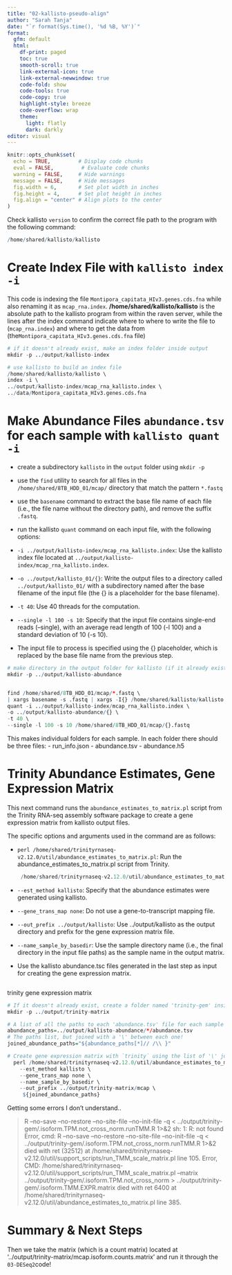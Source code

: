 ```yaml
---
title: "02-kallisto-pseudo-align"
author: "Sarah Tanja"
date: "`r format(Sys.time(), '%d %B, %Y')`"
format:
  gfm: default
  html:
    df-print: paged
    toc: true
    smooth-scroll: true
    link-external-icon: true
    link-external-newwindow: true
    code-fold: show
    code-tools: true
    code-copy: true
    highlight-style: breeze
    code-overflow: wrap
    theme:
      light: flatly
      dark: darkly
editor: visual
---
```


```r

knitr::opts_chunk$set(
  echo = TRUE,         # Display code chunks
  eval = FALSE,         # Evaluate code chunks
  warning = FALSE,     # Hide warnings
  message = FALSE,     # Hide messages
  fig.width = 6,       # Set plot width in inches
  fig.height = 4,      # Set plot height in inches
  fig.align = "center" # Align plots to the center
)

```

Check kallisto `version` to confirm the correct file path to the program with the following command:

```r
/home/shared/kallisto/kallisto
```

# Create Index File with `kallisto index -i`

This code is indexing the file `Montipora_capitata_HIv3.genes.cds.fna` while also renaming it as `mcap_rna.index`. **/home/shared/kallisto/kallisto** is the absolute path to the kallisto program from within the raven server, while the lines after the index command indicate where to where to write the file to (`mcap_rna.index`) and where to get the data from (the`Montipora_capitata_HIv3.genes.cds.fna` file)

```r

# if it doesn't already exist, make an index folder inside output
mkdir -p ../output/kallisto-index

# use kallisto to build an index file
/home/shared/kallisto/kallisto \
index -i \
../output/kallisto-index/mcap_rna_kallisto.index \
../data/Montipora_capitata_HIv3.genes.cds.fna

```

# Make Abundance Files `abundance.tsv` for each sample with `kallisto quant -i`

-   create a subdirectory `kallisto` in the `output` folder using `mkdir -p`

-   use the `find` utility to search for all files in the `/home/shared/8TB_HDD_01/mcap/` directory that match the pattern `*.fastq`

-   use the `basename` command to extract the base file name of each file (i.e., the file name without the directory path), and remove the suffix `.fastq`.

-   run the kallisto `quant` command on each input file, with the following options:

-   `-i ../output/kallisto-index/mcap_rna_kallisto.index`: Use the kallisto index file located at `../output/kallisto-index/mcap_rna_kallisto.index`.

-   `-o ../output/kallisto_01/{}`: Write the output files to a directory called `../output/kallisto_01/` with a subdirectory named after the base filename of the input file (the {} is a placeholder for the base filename).

-   `-t 40`: Use 40 threads for the computation.

-   `--single -l 100 -s 10`: Specify that the input file contains single-end reads (--single), with an average read length of 100 (-l 100) and a standard deviation of 10 (-s 10).

-   The input file to process is specified using the {} placeholder, which is replaced by the base file name from the previous step.

```r
# make directory in the output folder for kallisto (if it already exists, the `-p` option creates intermediate directories as needed, and keeps from throwing an error)
mkdir -p ../output/kallisto-abundance


find /home/shared/8TB_HDD_01/mcap/*.fastq \
| xargs basename -s .fastq | xargs -I{} /home/shared/kallisto/kallisto \
quant -i ../output/kallisto-index/mcap_rna_kallisto.index \
-o ../output/kallisto-abundance/{} \
-t 40 \
--single -l 100 -s 10 /home/shared/8TB_HDD_01/mcap/{}.fastq
```

This makes individual folders for each sample. In each folder there should be three files: - run_info.json - abundance.tsv - abundance.h5

# Trinity Abundance Estimates, Gene Expression Matrix

This next command runs the `abundance_estimates_to_matrix.pl` script from the Trinity RNA-seq assembly software package to create a gene expression matrix from kallisto output files.

The specific options and arguments used in the command are as follows:

-   `perl /home/shared/trinityrnaseq-v2.12.0/util/abundance_estimates_to_matrix.pl`: Run the abundance_estimates_to_matrix.pl script from Trinity.

    ```r

     /home/shared/trinityrnaseq-v2.12.0/util/abundance_estimates_to_matrix.pl
    ```

-   `--est_method kallisto`: Specify that the abundance estimates were generated using kallisto.

-   `--gene_trans_map none`: Do not use a gene-to-transcript mapping file.

-   `--out_prefix ../output/kallisto`: Use ../output/kallisto as the output directory and prefix for the gene expression matrix file.

-   `--name_sample_by_basedir`: Use the sample directory name (i.e., the final directory in the input file paths) as the sample name in the output matrix.

-   Use the kallisto abundance.tsc files generated in the last step as input for creating the gene expression matrix.

```r

```

trinity gene expression matrix

```r

# If it doesn't already exist, create a folder named 'trinity-gem' inside the 'output' folder
mkdir -p ../output/trinity-matrix

# A list of all the paths to each 'abundance.tsv' file for each sample
abundance_paths=../output/kallisto-abundance/*/abundance.tsv
# The paths list, but joined with a '\' between each one!
joined_abundance_paths="${abundance_paths[*]// /\\ }"

# Create gene expression matrix with `trinity` using the list of '\' joined paths named `joined_abundance_paths`
  perl /home/shared/trinityrnaseq-v2.12.0/util/abundance_estimates_to_matrix.pl \
    --est_method kallisto \
    --gene_trans_map none \
    --name_sample_by_basedir \
    --out_prefix ../output/trinity-matrix/mcap \
     ${joined_abundance_paths} 

```

Getting some errors I don't understand..

> R --no-save --no-restore --no-site-file --no-init-file -q \< ../output/trinity-gem/.isoform.TPM.not_cross_norm.runTMM.R 1\>&2 sh: 1: R: not found Error, cmd: R --no-save --no-restore --no-site-file --no-init-file -q \< ../output/trinity-gem/.isoform.TPM.not_cross_norm.runTMM.R 1\>&2 died with ret (32512) at /home/shared/trinityrnaseq-v2.12.0/util/support_scripts/run_TMM_scale_matrix.pl line 105. Error, CMD: /home/shared/trinityrnaseq-v2.12.0/util/support_scripts/run_TMM_scale_matrix.pl --matrix ../output/trinity-gem/.isoform.TPM.not_cross_norm \> ../output/trinity-gem/.isoform.TMM.EXPR.matrix died with ret 6400 at /home/shared/trinityrnaseq-v2.12.0/util/abundance_estimates_to_matrix.pl line 385.

# Summary & Next Steps

::: callout-info
Then we take the matrix (which is a count matrix) located at '../output/trinity-matrix/mcap.isoform.counts.matrix' and run it through the `03-DESeq2`code!
:::
